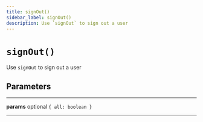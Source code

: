 ```yaml
---
title: signOut()
sidebar_label: signOut()
description: Use `signOut` to sign out a user
---
```


# `signOut()`

Use `signOut` to sign out a user

## Parameters

---

**params** <span className="optional-status">optional</span> `{ all: boolean }`

---

